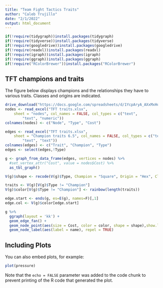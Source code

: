 ```yaml
---
title: "Team Fight Tactics Traits"
author: "Caleb Trujillo"
date: "2/1/2022"
output: html_document
---
```


```r
if(!require(tidygraph))install.packages(tidygraph)
if(!require(tidyverse))install.packages(tidyverse)
if(!require(googledrive))install.packages(googledrive)
if(!require(readxl))install.packages(readxl)
if(!require(igraph))install.packages(igraph)
if(!require(ggraph))install.packages(ggraph)
if(!require("RColorBrewer"))install.packages("RColorBrewer")
```

## TFT champions and traits

The figure below displays champions and the relationships they have to various traits. Classes and origins are indicated.

```r
drive_download("https://docs.google.com/spreadsheets/d/1YcpAryA_AXxMxHq8DNIb6QjkoJjmBE-LxYlegOzpR94/edit#gid=1653168612", overwrite = TRUE)
nodes <- read_excel("TFT traits.xlsx", 
    sheet = "nodes", col_names = FALSE, col_types = c("text", 
        "text", "numeric"))
colnames(nodes) <- c("Node", "Type", "Cost")

edges <- read_excel("TFT traits.xlsx", 
    sheet = "Champion traits 6.5", col_names = FALSE, col_types = c("text", 
        "text", "text"))
colnames(edges) <- c("Trait", "Champion", "Type")
edges <- select(edges,!Type)
```
```r
g <- graph_from_data_frame(edges, vertices = nodes) %>%
  #set_vertex_attr("Cost", value = nodes$Cost) %>%
  as_tbl_graph()

V(g)$shape <- recode(V(g)$Type, Champion = "Square", Origin = "Hex", Class = "Circle")

traits <- V(g)[V(g)$Type != "Champion"]
V(g)$color[V(g)$Type != "Champion"] <- rainbow(length(traits))

edge.start <- ends(g, es=E(g), names=F)[,1]
edge.col <- V(g)$color[edge.start]

g %>%
  ggraph(layout = 'kk') + 
  geom_edge_fan() +
  geom_node_point(aes(size = Cost, color = color, shape = shape),show.legend = FALSE) +
  geom_node_label(aes(label = name), repel = TRUE)

```

## Including Plots

You can also embed plots, for example:

```r
plot(pressure)
```

Note that the `echo = FALSE` parameter was added to the code chunk to prevent printing of the R code that generated the plot.
